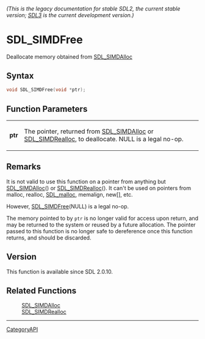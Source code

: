 ====== (This is the legacy documentation for stable SDL2, the current stable version; [https://wiki.libsdl.org/SDL3/ SDL3] is the current development version.) ======
= SDL_SIMDFree =

Deallocate memory obtained from [[SDL_SIMDAlloc]] 

== Syntax ==

<syntaxhighlight lang='c'>
void SDL_SIMDFree(void *ptr);
</syntaxhighlight>

== Function Parameters ==

{|
|'''ptr'''
|The pointer, returned from [[SDL_SIMDAlloc]] or [[SDL_SIMDRealloc]], to deallocate. NULL is a legal no-op.
|}

== Remarks ==

It is not valid to use this function on a pointer from anything but
[[SDL_SIMDAlloc]]() or [[SDL_SIMDRealloc]](). It can't be used on pointers
from malloc, realloc, [[SDL_malloc]], memalign, new[], etc.

However, [[SDL_SIMDFree]](NULL) is a legal no-op.

The memory pointed to by <code>ptr</code> is no longer valid for access
upon return, and may be returned to the system or reused by a future
allocation. The pointer passed to this function is no longer safe to
dereference once this function returns, and should be discarded.

== Version ==

This function is available since SDL 2.0.10.

== Related Functions ==

:[[SDL_SIMDAlloc]]
:[[SDL_SIMDRealloc]]

----
[[CategoryAPI]]


